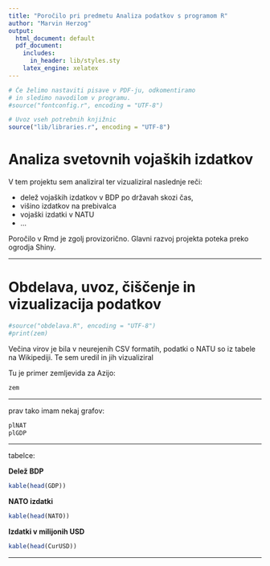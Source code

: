 ```yaml
---
title: "Poročilo pri predmetu Analiza podatkov s programom R"
author: "Marvin Herzog"
output:
  html_document: default
  pdf_document:
    includes:
      in_header: lib/styles.sty
    latex_engine: xelatex
---
```


```r
# Če želimo nastaviti pisave v PDF-ju, odkomentiramo
# in sledimo navodilom v programu.
#source("fontconfig.r", encoding = "UTF-8")

# Uvoz vseh potrebnih knjižnic
source("lib/libraries.r", encoding = "UTF-8")
```

# Analiza svetovnih vojaških izdatkov

V tem projektu sem analiziral ter vizualiziral naslednje reči:

* delež vojaških izdatkov v BDP po državah skozi čas,
* višino izdatkov na prebivalca
* vojaški izdatki v NATU
* ...

Poročilo v Rmd je zgolj provizorično. Glavni razvoj projekta poteka preko ogrodja Shiny.


***

# Obdelava, uvoz, čiščenje in vizualizacija podatkov

```r
#source("obdelava.R", encoding = "UTF-8")
#print(zem)
```

Večina virov je bila v neurejenih CSV formatih, podatki o NATU so iz tabele na Wikipediji. Te sem uredil in jih vizualiziral

Tu je primer zemljevida za Azijo:

```r
zem


```

***

prav tako imam nekaj grafov:

```r
plNAT
plGDP


```

***

tabelce:

**Delež BDP**

```r
kable(head(GDP))
```

**NATO izdatki**

```r
kable(head(NATO))
```

**Izdatki v milijonih USD**

```r
kable(head(CurUSD))


```

***
